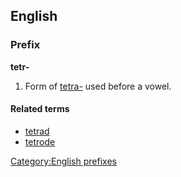 ==English==
===Prefix===
[[Category:English prefixes]]
'''tetr-'''

#Form of [[tetra-]] used before a vowel.

====Related terms====
*[[tetrad]]
*[[tetrode]]